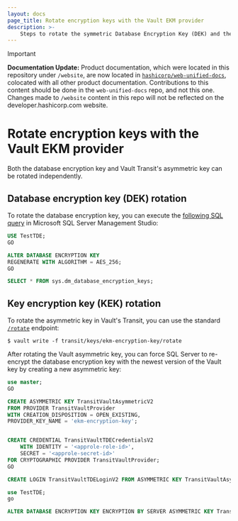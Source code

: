 ```yaml
---
layout: docs
page_title: Rotate encryption keys with the Vault EKM provider
description: >-
    Steps to rotate the symmetric Database Encryption Key (DEK) and the asymmetric Key Encryption Key (KEK) when using the Vault EKM provider for Microsoft SQL Server.
---
```


> [!IMPORTANT]  
> **Documentation Update:** Product documentation, which were located in this repository under `/website`, are now located in [`hashicorp/web-unified-docs`](https://github.com/hashicorp/web-unified-docs), colocated with all other product documentation. Contributions to this content should be done in the `web-unified-docs` repo, and not this one. Changes made to `/website` content in this repo will not be reflected on the developer.hashicorp.com website.

# Rotate encryption keys with the Vault EKM provider

Both the database encryption key and Vault Transit's asymmetric key can be rotated independently.

## Database encryption key (DEK) rotation

To rotate the database encryption key, you can execute the
[following SQL query](https://docs.microsoft.com/en-us/sql/t-sql/statements/alter-database-encryption-key-transact-sql?view=azuresqldb-current)
in Microsoft SQL Server Management Studio:

```sql
USE TestTDE;
GO

ALTER DATABASE ENCRYPTION KEY
REGENERATE WITH ALGORITHM = AES_256;
GO

SELECT * FROM sys.dm_database_encryption_keys;
```

## Key encryption key (KEK) rotation

To rotate the asymmetric key in Vault's Transit, you can use the standard
[`/rotate`](/vault/api-docs/secret/transit#rotate-key) endpoint:

```shell-session
$ vault write -f transit/keys/ekm-encryption-key/rotate
```

After rotating the Vault asymmetric key, you can force SQL Server to re-encrypt the database encryption
key with the newest version of the Vault key by creating a new asymmetric key:

```sql
use master;
GO

CREATE ASYMMETRIC KEY TransitVaultAsymmetricV2
FROM PROVIDER TransitVaultProvider
WITH CREATION_DISPOSITION = OPEN_EXISTING,
PROVIDER_KEY_NAME = 'ekm-encryption-key';


CREATE CREDENTIAL TransitVaultTDECredentialsV2
    WITH IDENTITY = '<approle-role-id>',
    SECRET = '<approle-secret-id>'
FOR CRYPTOGRAPHIC PROVIDER TransitVaultProvider;
GO

CREATE LOGIN TransitVaultTDELoginV2 FROM ASYMMETRIC KEY TransitVaultAsymmetricV2;

use TestTDE;
go

ALTER DATABASE ENCRYPTION KEY ENCRYPTION BY SERVER ASYMMETRIC KEY TransitVaultAsymmetricV2;
```
